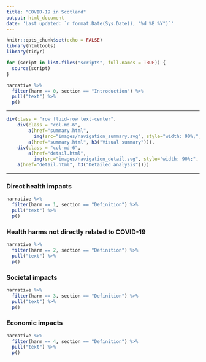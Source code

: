 ---
title: "COVID-19 in Scotland"
output: html_document
date: 'Last updated: `r format.Date(Sys.Date(), "%d %B %Y")`'
---

```{r setup, include=FALSE}
knitr::opts_chunk$set(echo = FALSE)
library(htmltools)
library(tidyr)

for (script in list.files("scripts", full.names = TRUE)) {
  source(script)
}
```


```{r}
narrative %>% 
  filter(harm == 0, section == "Introduction") %>% 
  pull("text") %>% 
  p()
```

***

```{r}
div(class = "row fluid-row text-center",
    div(class = "col-md-6",
        a(href="summary.html",
          img(src="images/navigation_summary.svg", style="width: 90%;", alt="The four harms of Covid-19: direct health, indirect health, society, economy")),
        a(href="summary.html", h3("Visual summary"))),
    div(class = "col-md-6",
        a(href="detail.html",
          img(src="images/navigation_detail.svg", style="width: 90%;", alt="A rough sketch of a chart and text")),
    a(href="detail.html", h3("Detailed analysis"))))
```

***

### Direct health impacts
```{r}
narrative %>% 
  filter(harm == 1, section == "Definition") %>% 
  pull("text") %>% 
  p()
```

### Health harms not directly related to COVID-19
```{r}
narrative %>% 
  filter(harm == 2, section == "Definition") %>% 
  pull("text") %>% 
  p()
```

### Societal impacts
```{r}
narrative %>% 
  filter(harm == 3, section == "Definition") %>% 
  pull("text") %>% 
  p()
```

### Economic impacts
```{r}
narrative %>% 
  filter(harm == 4, section == "Definition") %>% 
  pull("text") %>% 
  p()
```
